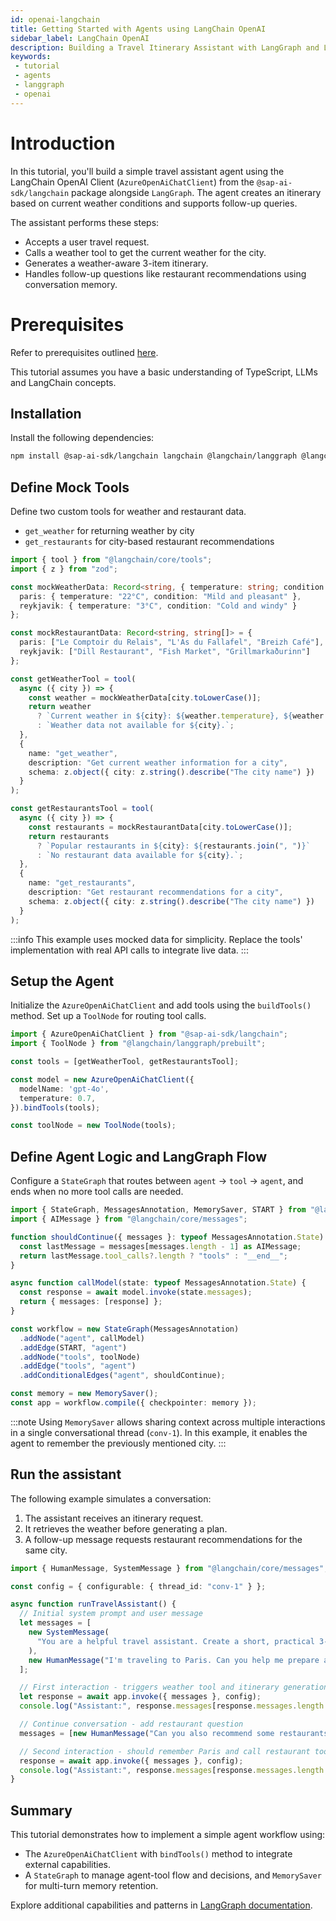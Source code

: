 ```yaml
---
id: openai-langchain
title: Getting Started with Agents using LangChain OpenAI
sidebar_label: LangChain OpenAI
description: Building a Travel Itinerary Assistant with LangGraph and LangChain OpenAI Client
keywords: 
 - tutorial
 - agents
 - langgraph
 - openai
---
```


# Introduction

In this tutorial, you'll build a simple travel assistant agent using the LangChain OpenAI Client (`AzureOpenAiChatClient`) from the `@sap-ai-sdk/langchain` package alongside `LangGraph`.
The agent creates an itinerary based on current weather conditions and supports follow-up queries.

The assistant performs these steps:

- Accepts a user travel request.
- Calls a weather tool to get the current weather for the city.
- Generates a weather-aware 3-item itinerary.
- Handles follow-up questions like restaurant recommendations using conversation memory.

# Prerequisites

Refer to prerequisites outlined [here](../overview-cloud-sdk-for-ai-js#prerequisites).

This tutorial assumes you have a basic understanding of TypeScript, LLMs and LangChain concepts.

## Installation

Install the following dependencies:

```bash
npm install @sap-ai-sdk/langchain langchain @langchain/langgraph @langchain/core zod
```

## Define Mock Tools

Define two custom tools for weather and restaurant data.

- `get_weather` for returning weather by city
- `get_restaurants` for city-based restaurant recommendations

```ts
import { tool } from "@langchain/core/tools";
import { z } from "zod";

const mockWeatherData: Record<string, { temperature: string; condition: string }> = {
  paris: { temperature: "22°C", condition: "Mild and pleasant" },
  reykjavik: { temperature: "3°C", condition: "Cold and windy" }
};

const mockRestaurantData: Record<string, string[]> = {
  paris: ["Le Comptoir du Relais", "L'As du Fallafel", "Breizh Café"],
  reykjavik: ["Dill Restaurant", "Fish Market", "Grillmarkaðurinn"]
};

const getWeatherTool = tool(
  async ({ city }) => {
    const weather = mockWeatherData[city.toLowerCase()];
    return weather
      ? `Current weather in ${city}: ${weather.temperature}, ${weather.condition}`
      : `Weather data not available for ${city}.`;
  },
  {
    name: "get_weather",
    description: "Get current weather information for a city",
    schema: z.object({ city: z.string().describe("The city name") })
  }
);

const getRestaurantsTool = tool(
  async ({ city }) => {
    const restaurants = mockRestaurantData[city.toLowerCase()];
    return restaurants
      ? `Popular restaurants in ${city}: ${restaurants.join(", ")}`
      : `No restaurant data available for ${city}.`;
  },
  {
    name: "get_restaurants",
    description: "Get restaurant recommendations for a city",
    schema: z.object({ city: z.string().describe("The city name") })
  }
);
```
:::info
This example uses mocked data for simplicity.
Replace the tools' implementation with real API calls to integrate live data.
:::

## Setup the Agent

Initialize the `AzureOpenAiChatClient` and add tools using the `buildTools()` method.
Set up a `ToolNode` for routing tool calls.

```ts
import { AzureOpenAiChatClient } from "@sap-ai-sdk/langchain";
import { ToolNode } from "@langchain/langgraph/prebuilt";

const tools = [getWeatherTool, getRestaurantsTool];

const model = new AzureOpenAiChatClient({
  modelName: 'gpt-4o',
  temperature: 0.7,
}).bindTools(tools);

const toolNode = new ToolNode(tools);
```

## Define Agent Logic and LangGraph Flow

Configure a `StateGraph` that routes between `agent` → `tool` → `agent`, and ends when no more tool calls are needed.

```ts
import { StateGraph, MessagesAnnotation, MemorySaver, START } from "@langchain/langgraph";
import { AIMessage } from "@langchain/core/messages";

function shouldContinue({ messages }: typeof MessagesAnnotation.State) {
  const lastMessage = messages[messages.length - 1] as AIMessage;
  return lastMessage.tool_calls?.length ? "tools" : "__end__";
}

async function callModel(state: typeof MessagesAnnotation.State) {
  const response = await model.invoke(state.messages);
  return { messages: [response] };
}

const workflow = new StateGraph(MessagesAnnotation)
  .addNode("agent", callModel)
  .addEdge(START, "agent")
  .addNode("tools", toolNode)
  .addEdge("tools", "agent")
  .addConditionalEdges("agent", shouldContinue);

const memory = new MemorySaver();
const app = workflow.compile({ checkpointer: memory });
```
:::note
Using `MemorySaver` allows sharing context across multiple interactions in a single conversational thread (`conv-1`).
In this example, it enables the agent to remember the previously mentioned city.
:::

## Run the assistant

The following example simulates a conversation:

1. The assistant receives an itinerary request.
2. It retrieves the weather before generating a plan.
3. A follow-up message requests restaurant recommendations for the same city.

```ts
import { HumanMessage, SystemMessage } from "@langchain/core/messages";

const config = { configurable: { thread_id: "conv-1" } };

async function runTravelAssistant() {
  // Initial system prompt and user message
  let messages = [
    new SystemMessage(
      "You are a helpful travel assistant. Create a short, practical 3-item itinerary based on the city. Always check the weather before suggesting an itinerary."
    ),
    new HumanMessage("I'm traveling to Paris. Can you help me prepare an itinerary?"),
  ];

  // First interaction - triggers weather tool and itinerary generation
  let response = await app.invoke({ messages }, config);
  console.log("Assistant:", response.messages[response.messages.length - 1]);

  // Continue conversation - add restaurant question
  messages = [new HumanMessage("Can you also recommend some restaurants?")];

  // Second interaction - should remember Paris and call restaurant tool
  response = await app.invoke({ messages }, config);
  console.log("Assistant:", response.messages[response.messages.length - 1]);
}
```

## Summary

This tutorial demonstrates how to implement a simple agent workflow using:
- The `AzureOpenAiChatClient` with `bindTools()` method to integrate external capabilities.
- A `StateGraph` to manage agent-tool flow and decisions, and `MemorySaver` for multi-turn memory retention.

Explore additional capabilities and patterns in [LangGraph documentation](https://langchain-ai.github.io/langgraphjs/tutorials/quickstart/).